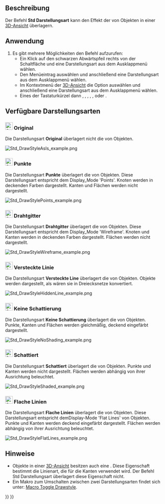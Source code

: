 <languages/>

{{Docnav/de
|[[Std_FreezeViews/de|AnsichtEinfrieren]]
|[[Std_SelBoundingBox/de|SelBoundingBox]]
|[[Std_View_Menu/de|Std Menü Ansicht]]
|IconL=
|IconR=Std_SelBoundingBox.svg
|IconC=Freecad.svg
}}

{{GuiCommand/de
|Name=Std DrawStyle
|Name/de=Std Darstellungsart
|MenuLocation=Ansicht → Darstellungsart → ...
|Workbenches=Alle
|Shortcut={{KEY|V}} {{KEY|1}} - {{KEY|V}} {{KEY|7}}
|SeeAlso=[[Std_SelBoundingBox/de|Std SelBoundingBox]]
}}

<span id="Description"></span>
==Beschreibung==

Der Befehl '''Std Darstellungsart''' kann den Effekt der {{PropertyView/de|Display Mode}} von Objekten in einer [[3D_view|3D-Ansicht]] überlagern.

<span id="Usage"></span>
==Anwendung==

<div class="mw-translate-fuzzy">
# Es gibt mehrere Möglichkeiten den Befehl aufzurufen:
#* Ein Klick auf den schwarzen Abwärtspfeil rechts von der Schaltfläche {{Button|[[Image:Std_DrawStyleAsIs.svg|16px]] [[Std_DrawStyle/de|Darstellungsart]]}} und eine Darstellungsart aus dem Ausklappmenü wählen.
#* Den Menüeintrag {{MenuCommand|Ansicht → Darstellungsart}} auswählen und anschließend eine Darstellungsart aus dem Ausklappmenü wählen.
#* Im Kontextmenü der [[3D_view/de|3D-Ansicht]] die Option {{MenuCommand|Darstellungsart}} auswählen und anschließend eine Darstellungsart aus dem Ausklappmenü wählen.
#* Eines der Tastaturkürzel {{KEY|V}} dann {{KEY|1}}, {{KEY|2}}, {{KEY|3}}, {{KEY|4}}, {{KEY|5}}, {{KEY|6}} oder {{KEY|7}}.
</div>

<span id="Available_draw_styles"></span>
==Verfügbare Darstellungsarten==

<span id="24px_As_Is"></span>
===[[Image:Std_DrawStyleAsIs.svg|24px]] Original===

Die Darstellungsart '''Original''' überlagert nicht die {{PropertyView/de|Display Mode}} von Objekten.

[[Image:Std_DrawStyleAsIs_example.png]]
{{Caption|4 identische Objekte mit jeweils unterschiedlichen Display-Modes (von links nach rechts: 'Punkte', 'Drahtgitter', 'Schattiert' und 'Flat lines') mit der aktivierten Darstellungsart 'Original'}}

<span id="24px_Points"></span>
===[[Image:Std_DrawStylePoints.svg|24px]] Punkte===

Die Darstellungsart '''Punkte''' überlagert die {{PropertyView/de|Display Mode}} von Objekten. Diese Darstellungsart entspricht dem Display_Mode 'Points'. Knoten werden in deckenden Farben dargestellt. Kanten und Flächen werden nicht dargestellt.

[[Image:Std_DrawStylePoints_example.png]]
{{Caption|Dieselben Objekte mit Darstellungsart 'Punkte' aktiviert}}

<span id="24px_Wireframe"></span>
===[[Image:Std_DrawStyleWireFrame.svg|24px]] Drahtgitter===

Die Darstellungsart '''Drahtgitter''' überlagert die {{PropertyView/de|Display Mode}} von Objekten. Diese Darstellungsart entspricht dem Display_Mode 'Wireframe'. Knoten und Kanten werden in deckenden Farben dargestellt. Flächen werden nicht dargestellt.

[[Image:Std_DrawStyleWireframe_example.png]]
{{Caption|Dieselben Objekte mit Darstellungsart 'Drahtgitter' aktiviert}}

<span id="24px_Hidden_Line"></span>
===[[Image:Std_DrawStyleHiddenLine.svg|24px]] Versteckte Linie===

Die Darstellungsart '''Versteckte Line''' überlagert die {{PropertyView/de|Display Mode}} von Objekten. Objekte werden dargestellt, als wären sie in Dreiecksnetze konvertiert.

[[Image:Std_DrawStyleHiddenLine_example.png]]
{{Caption|Dieselben Objekte mit Darstellungsart 'Versteckte Linie' aktiviert}}

<span id="24px_No_Shading"></span>
===[[Image:Std_DrawStyleNoShading.svg|24px]] Keine Schattierung===

Die Darstellungsart '''Keine Schattierung''' überlagert die {{PropertyView/de|Display Mode}} von Objekten. Punkte, Kanten und Flächen werden gleichmäßig, deckend eingefärbt dargestellt.

[[Image:Std_DrawStyleNoShading_example.png]]
{{Caption|Dieselben Objekte mit Darstellungsart 'Keine Schattierung' aktiviert}}

<span id="24px_Shaded"></span>
===[[Image:Std_DrawStyleShaded.svg|24px]] Schattiert===

Die Darstellungsart '''Schattiert''' überlagert die {{PropertyView/de|Display Mode}} von Objekten. Punkte und Kanten werden nicht dargestellt. Flächen werden abhängig von ihrer Ausrichtung beleuchtet.

[[Image:Std_DrawStyleShaded_example.png]]
{{Caption|Dieselben Objekte mit Darstellungsart 'Schattiert' aktiviert}}

<span id="24px_Flat_Lines"></span>
===[[Image:Std_DrawStyleFlatLines.svg|24px]] Flache Linien===

Die Darstellungsart '''Flache Linien''' überlagert die {{PropertyView/de|Display Mode}} von Objekten. Diese Darstellungsart entspricht demDisplay-Mode 'Flat Lines' von Objekten. Punkte und Kanten werden deckend eingefärbt dargestellt. Flächen werden abhängig von ihrer Ausrichtung beleuchtet.

[[Image:Std_DrawStyleFlatLines_example.png]]
{{Caption|Dieselben Objekte mit Darstellungsart 'Flache Linien' aktiviert}}

<span id="Notes"></span>
==Hinweise==

* Objekte in einer [[3D_view/de|3D-Ansicht]] besitzen auch eine {{PropertyView/de|Draw Style}}. Diese Eigenschaft bestimmt die Linienart, die für die Kanten verwendet wird. Der Befehl Std Darstellungsart überlagert diese Eigenschaft nicht.
* Ein Makro zum Umschalten zwischen zwei Darstellungsarten findet sich unter: [[Macro_Toggle_Drawstyle|Macro Toggle Drawstyle]].


{{Docnav/de
|[[Std_FreezeViews/de|AnsichtEinfrieren]]
|[[Std_SelBoundingBox/de|SelBoundingBox]]
|[[Std_View_Menu/de|Std Menü Ansicht]]
|IconL=
|IconR=Std_SelBoundingBox.svg
|IconC=Freecad.svg
}}

{{Std_Base_navi{{#translation:}}}}
{{Userdocnavi{{#translation:}}}}